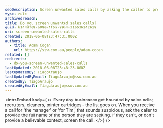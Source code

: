 ```yaml
---
seoDescription: Screen unwanted sales calls by asking the caller to provide the full name of the person they're seeking and verifying their context.
type: rule
archivedreason:
title: Do you screen unwanted sales calls?
guid: b144df68-a080-4f5a-89a4-316536142618
uri: screen-unwanted-sales-calls
created: 2018-06-08T23:47:31.000Z
authors:
  - title: Adam Cogan
    url: https://ssw.com.au/people/adam-cogan
related: []
redirects:
  - do-you-screen-unwanted-sales-calls
lastUpdated: 2018-06-08T23:48:23.000Z
lastUpdatedBy: TiagoAraujo
lastUpdatedByEmail: TiagoAraujo@ssw.com.au
createdBy: TiagoAraujo
createdByEmail: TiagoAraujo@ssw.com.au
---
```


<introEmbed
  body={<>
Every day businesses get hounded by sales calls; recruiters, cleaners, printer cartridges - the list goes on. When you receive a call for 'the manager' or 'for Tim', that sounds suspicious, ask the caller to provide the full name of the person they are seeking. If they can't, or don't provide a believable context, screen the call.
  </>}
/>

